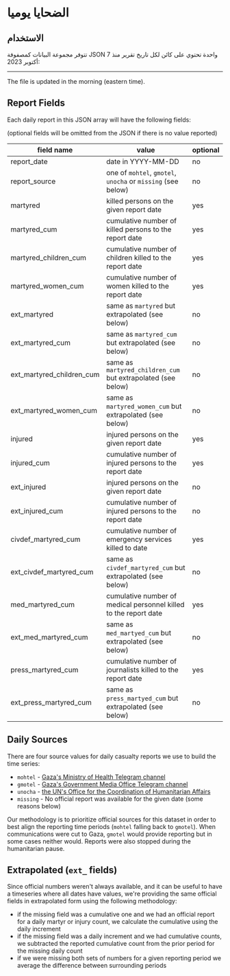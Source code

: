 # الضحايا يوميا

## الاستخدام

تتوفر مجموعة البيانات كمصفوفة JSON واحدة تحتوي على كائن لكل تاريخ تقرير منذ 7 أكتوبر 2023:


<JSONFileLinks resource="CasualtiesDaily_V1" />

---

The file is updated in the morning (eastern time).

## Report Fields

Each daily report in this JSON array will have the following fields:

(optional fields will be omitted from the JSON if there is no value reported)

| field name                | value                                                            | optional |
| ------------------------- | ---------------------------------------------------------------- | -------- |
| report_date               | date in YYYY-MM-DD                                               | no       |
| report_source             | one of `mohtel`, `gmotel`, `unocha` or `missing` (see below)     | no       |
| martyred                  | killed persons on the given report date                          | yes      |
| martyred_cum              | cumulative number of killed persons to the report date           | yes      |
| martyred_children_cum     | cumulative number of children killed to the report date          | yes      |
| martyred_women_cum        | cumulative number of women killed to the report date             | yes      |
| ext_martyred              | same as `martyred` but extrapolated (see below)                  | no       |
| ext_martyred_cum          | same as `martyred_cum` but extrapolated (see below)              | no       |
| ext_martyred_children_cum | same as `martyred_children_cum` but extrapolated (see below)     | no       |
| ext_martyred_women_cum    | same as `martyred_women_cum` but extrapolated (see below)        | no       |
| injured                   | injured persons on the given report date                         | yes      |
| injured_cum               | cumulative number of injured persons to the report date          | yes      |
| ext_injured               | injured persons on the given report date                         | no       |
| ext_injured_cum           | cumulative number of injured persons to the report date          | no       |
| civdef_martyred_cum       | cumulative number of emergency services killed to date           | yes      |
| ext_civdef_martyred_cum   | same as `civdef_martyred_cum` but extrapolated (see below)       | no       |
| med_martyred_cum          | cumulative number of medical personnel killed to the report date | yes      |
| ext_med_martyred_cum      | same as `med_martyed_cum` but extrapolated (see below)           | no       |
| press_martyred_cum        | cumulative number of journalists killed to the report date       | yes      |
| ext_press_martyred_cum    | same as `press_martyed_cum` but extrapolated (see below)         | no       |

## Daily Sources

There are four source values for daily casualty reports we use to build the time series:

- `mohtel` - [Gaza's Ministry of Health Telegram channel](https://t.me/s/MOHMediaGaza)
- `gmotel` - [Gaza's Government Media Office Telegram channel](https://t.me/s/mediagovps)
- `unocha` - [the UN's Office for the Coordination of Humanitarian Affairs](https://docs.google.com/spreadsheets/d/e/2PACX-1vSUyVkEg8Y_gYEzq8VeFY6vjKoZFvO2y5X1eVZ_1bRsabeDC6hv3Aaf8WFn-F4KR8TP5kDWtylSWLhG/pubhtml?gid=96613236&single=true)
- `missing` - No official report was available for the given date (some reasons below)

Our methodology is to prioritize official sources for this dataset in order to best align the reporting time periods (`mohtel` falling back to `gmotel`). When communications were cut to Gaza, `gmotel` would provide reporting but in some cases neither would. Reports were also stopped during the humanitarian pause.

## Extrapolated (`ext_` fields)

Since official numbers weren't always available, and it can be useful to have a timeseries where all dates have values, we're providing the same official fields in extrapolated form using the following methodology:

- if the missing field was a cumulative one and we had an official report for a daily martyr or injury count, we calculate the cumulative using the daily increment
- if the missing field was a daily increment and we had cumulative counts, we subtracted the reported cumulative count from the prior period for the missing daily count
- if we were missing both sets of numbers for a given reporting period we average the difference between surrounding periods
